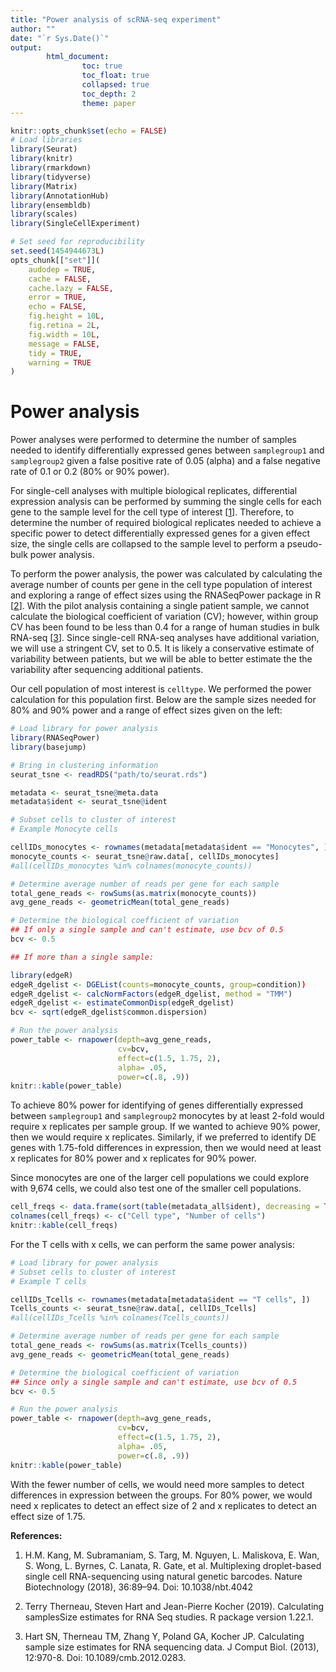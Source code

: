 ```yaml
---
title: "Power analysis of scRNA-seq experiment"
author: ""
date: "`r Sys.Date()`"
output:
        html_document:
                toc: true
                toc_float: true
                collapsed: true
                toc_depth: 2
                theme: paper
---
```


```r
knitr::opts_chunk$set(echo = FALSE)
# Load libraries
library(Seurat)
library(knitr)
library(rmarkdown)
library(tidyverse)
library(Matrix)
library(AnnotationHub)
library(ensembldb)
library(scales)
library(SingleCellExperiment)

# Set seed for reproducibility
set.seed(1454944673L)
opts_chunk[["set"]](
    audodep = TRUE,
    cache = FALSE,
    cache.lazy = FALSE,
    error = TRUE,
    echo = FALSE,
    fig.height = 10L,
    fig.retina = 2L,
    fig.width = 10L,
    message = FALSE,
    tidy = TRUE,
    warning = TRUE
)

```

# Power analysis

Power analyses were performed to determine the number of samples needed to identify differentially expressed genes between `samplegroup1` and `samplegroup2` given a false positive rate of 0.05 (alpha) and a false negative rate of 0.1 or 0.2 (80% or 90% power).

For single-cell analyses with multiple biological replicates, differential expression analysis can be performed by summing the single cells for each gene to the sample level for the cell type of interest [[1](https://goo.gl/hWpXQF)]. Therefore, to determine the number of required biological replicates needed to achieve a specific power to detect differentially expressed genes for a given effect size, the single cells are collapsed to the sample level to perform a pseudo-bulk power analysis.

To perform the power analysis, the power was calculated by calculating the average number of counts per gene in the cell type population of interest and exploring a range of effect sizes using the RNASeqPower package in R [[2](https://www.bioconductor.org/packages/release/bioc/vignettes/RNASeqPower/inst/doc/samplesize.pdf)]. With the pilot analysis containing a single patient sample, we cannot calculate the biological coefficient of variation (CV); however, within group CV has been found to be less than 0.4 for a range of human studies in bulk RNA-seq [[3](https://www.ncbi.nlm.nih.gov/pmc/articles/PMC3842884/)]. Since single-cell RNA-seq analyses have additional variation, we will use a stringent CV, set to 0.5. It is likely a conservative estimate of variability between patients, but we will be able to better estimate the the variability after sequencing additional patients.

Our cell population of most interest is `celltype`. We performed the power calculation for this population first. Below are the sample sizes needed for 80% and 90% power and a range of effect sizes given on the left:

```r
# Load library for power analysis
library(RNASeqPower)
library(basejump)

# Bring in clustering information
seurat_tsne <- readRDS("path/to/seurat.rds")

metadata <- seurat_tsne@meta.data
metadata$ident <- seurat_tsne@ident

# Subset cells to cluster of interest
# Example Monocyte cells

cellIDs_monocytes <- rownames(metadata[metadata$ident == "Monocytes", ])
monocyte_counts <- seurat_tsne@raw.data[, cellIDs_monocytes]
#all(cellIDs_monocytes %in% colnames(monocyte_counts))

# Determine average number of reads per gene for each sample
total_gene_reads <- rowSums(as.matrix(monocyte_counts))
avg_gene_reads <- geometricMean(total_gene_reads)

# Determine the biological coefficient of variation
## If only a single sample and can't estimate, use bcv of 0.5
bcv <- 0.5

## If more than a single sample:

library(edgeR)
edgeR_dgelist <- DGEList(counts=monocyte_counts, group=condition))
edgeR_dgelist <- calcNormFactors(edgeR_dgelist, method = "TMM")
edgeR_dgelist <- estimateCommonDisp(edgeR_dgelist)
bcv <- sqrt(edgeR_dgelist$common.dispersion) 

# Run the power analysis
power_table <- rnapower(depth=avg_gene_reads,
                        cv=bcv, 
                        effect=c(1.5, 1.75, 2),
                        alpha= .05, 
                        power=c(.8, .9))
knitr::kable(power_table)
```

To achieve 80% power for identifying of genes differentially expressed between `samplegroup1` and `samplegroup2` monocytes by at least 2-fold would require x replicates per sample group. If we wanted to achieve 90% power, then we would require x replicates. Similarly, if we preferred to identify DE genes with 1.75-fold differences in expression, then we would need at least x replicates for 80% power and x replicates for 90% power. 

Since monocytes are one of the larger cell populations we could explore with 9,674 cells, we could also test one of the smaller cell populations. 

```r
cell_freqs <- data.frame(sort(table(metadata_all$ident), decreasing = TRUE))
colnames(cell_freqs) <- c("Cell type", "Number of cells")
knitr::kable(cell_freqs)
```

For the T cells with x cells, we can perform the same power analysis:

```r
# Load library for power analysis
# Subset cells to cluster of interest
# Example T cells

cellIDs_Tcells <- rownames(metadata[metadata$ident == "T cells", ])
Tcells_counts <- seurat_tsne@raw.data[, cellIDs_Tcells]
#all(cellIDs_Tcells %in% colnames(Tcells_counts))

# Determine average number of reads per gene for each sample
total_gene_reads <- rowSums(as.matrix(Tcells_counts))
avg_gene_reads <- geometricMean(total_gene_reads)

# Determine the biological coefficient of variation
## Since only a single sample and can't estimate, use bcv of 0.5
bcv <- 0.5

# Run the power analysis
power_table <- rnapower(depth=avg_gene_reads,
                        cv=bcv, 
                        effect=c(1.5, 1.75, 2),
                        alpha= .05, 
                        power=c(.8, .9))
knitr::kable(power_table)
```

With the fewer number of cells, we would need more samples to detect differences in expression between the groups. For 80% power, we would need x replicates to detect an effect size of 2 and x replicates to detect an effect size of 1.75.

**References:**

1. H.M. Kang, M. Subramaniam, S. Targ, M. Nguyen, L. Maliskova, E. Wan, S. Wong, L. Byrnes, C. Lanata, R. Gate, et al. Multiplexing droplet-based single cell RNA-sequencing using natural genetic barcodes. Nature Biotechnology (2018), 36:89–94. Doi: 10.1038/nbt.4042  

2. Terry Therneau, Steven Hart and Jean-Pierre Kocher (2019). Calculating
  samplesSize estimates for RNA Seq studies. R package version 1.22.1.
  
3. Hart SN, Therneau TM, Zhang Y, Poland GA, Kocher JP. Calculating sample size estimates for RNA sequencing data. J Comput Biol. (2013), 12:970-8. Doi: 10.1089/cmb.2012.0283. 
